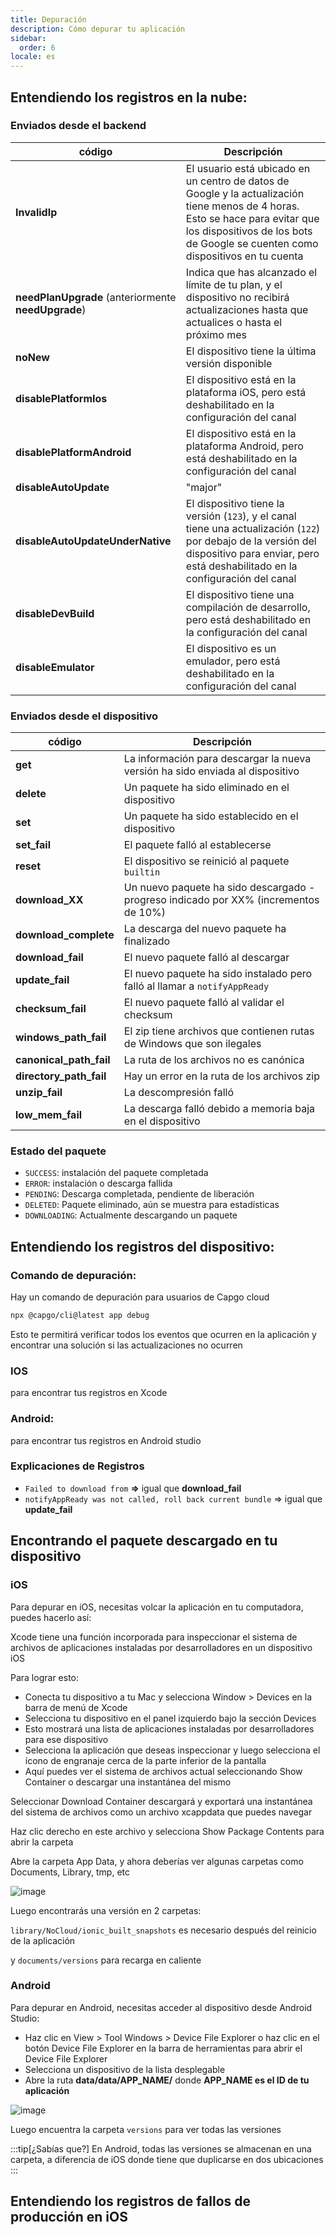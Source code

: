 ```yaml
---
title: Depuración
description: Cómo depurar tu aplicación
sidebar:
  order: 6
locale: es
---
```



## Entendiendo los registros en la nube:

### Enviados desde el backend

| código                          | Descripción                                                                                                                                                                 |
| ------------------------------------------------ | --------------------------------------------------------------------------------------------------------------------------------------------------------------------------- |
| **InvalidIp**                                    | El usuario está ubicado en un centro de datos de Google y la actualización tiene menos de 4 horas. Esto se hace para evitar que los dispositivos de los bots de Google se cuenten como dispositivos en tu cuenta |
| **needPlanUpgrade** (anteriormente **needUpgrade**) | Indica que has alcanzado el límite de tu plan, y el dispositivo no recibirá actualizaciones hasta que actualices o hasta el próximo mes                                  |
| **noNew**                                        | El dispositivo tiene la última versión disponible                                                                                                                                |
| **disablePlatformIos**                           | El dispositivo está en la plataforma iOS, pero está deshabilitado en la configuración del canal                                                                                            |
| **disablePlatformAndroid**                       | El dispositivo está en la plataforma Android, pero está deshabilitado en la configuración del canal                                                                                        |
| **disableAutoUpdate**                            | "major" | "minor" | "version_number" | "none"                                       |
| **disableAutoUpdateUnderNative**                 | El dispositivo tiene la versión (`123`), y el canal tiene una actualización (`122`) por debajo de la versión del dispositivo para enviar, pero está deshabilitado en la configuración del canal                   |
| **disableDevBuild**                              | El dispositivo tiene una compilación de desarrollo, pero está deshabilitado en la configuración del canal                                                                                                   |
| **disableEmulator**                              | El dispositivo es un emulador, pero está deshabilitado en la configuración del canal                                                                                                    |

### Enviados desde el dispositivo

| código  | Descripción                                                                       |
| --------------------- | --------------------------------------------------------------------------------- |
| **get**               | La información para descargar la nueva versión ha sido enviada al dispositivo                 |
| **delete**            | Un paquete ha sido eliminado en el dispositivo                                        |
| **set**               | Un paquete ha sido establecido en el dispositivo                                              |
| **set_fail**          | El paquete falló al establecerse                                                         |
| **reset**             | El dispositivo se reinició al paquete `builtin`                                         |
| **download_XX**       | Un nuevo paquete ha sido descargado - progreso indicado por XX% (incrementos de 10%) |
| **download_complete** | La descarga del nuevo paquete ha finalizado                                          |
| **download_fail**     | El nuevo paquete falló al descargar                                                |
| **update_fail**       | El nuevo paquete ha sido instalado pero falló al llamar a `notifyAppReady`            |
| **checksum_fail**     | El nuevo paquete falló al validar el checksum                                   |
| **windows_path_fail** | El zip tiene archivos que contienen rutas de Windows que son ilegales                        |
| **canonical_path_fail** | La ruta de los archivos no es canónica                                              |
| **directory_path_fail** | Hay un error en la ruta de los archivos zip                                         |
| **unzip_fail**          | La descompresión falló                                                                   |
| **low_mem_fail** | La descarga falló debido a memoria baja en el dispositivo                                    |

### Estado del paquete

* `SUCCESS`: instalación del paquete completada
* `ERROR`: instalación o descarga fallida
* `PENDING`: Descarga completada, pendiente de liberación
* `DELETED`: Paquete eliminado, aún se muestra para estadísticas
* `DOWNLOADING`: Actualmente descargando un paquete

## Entendiendo los registros del dispositivo:

### Comando de depuración:

Hay un comando de depuración para usuarios de Capgo cloud

```bash
npx @capgo/cli@latest app debug
```

Esto te permitirá verificar todos los eventos que ocurren en la aplicación y encontrar una solución si las actualizaciones no ocurren

### IOS

para encontrar tus registros en Xcode

<LinkCard
    title="Getting the Device Log in Xcode"
    href="https://intercomhelp/deploygate/en/articles/4682692-getting-the-device-log-in-xcode"
/>

### Android:

para encontrar tus registros en Android studio

<LinkCard
    title="View logs with Logcat"
    href="https://developerandroidcom/studio/debug/am-logcat"
/>

### Explicaciones de Registros

* `Failed to download from` **=>** igual que **download_fail**
* `notifyAppReady was not called, roll back current bundle` => igual que **update_fail**

## Encontrando el paquete descargado en tu dispositivo

### iOS

Para depurar en iOS, necesitas volcar la aplicación en tu computadora, puedes hacerlo así:

Xcode tiene una función incorporada para inspeccionar el sistema de archivos de aplicaciones instaladas por desarrolladores en un dispositivo iOS

Para lograr esto:

* Conecta tu dispositivo a tu Mac y selecciona Window > Devices en la barra de menú de Xcode
* Selecciona tu dispositivo en el panel izquierdo bajo la sección Devices
* Esto mostrará una lista de aplicaciones instaladas por desarrolladores para ese dispositivo
* Selecciona la aplicación que deseas inspeccionar y luego selecciona el ícono de engranaje cerca de la parte inferior de la pantalla
* Aquí puedes ver el sistema de archivos actual seleccionando Show Container o descargar una instantánea del mismo

Seleccionar Download Container descargará y exportará una instantánea del sistema de archivos como un archivo xcappdata que puedes navegar

Haz clic derecho en este archivo y selecciona Show Package Contents para abrir la carpeta

Abre la carpeta App Data, y ahora deberías ver algunas carpetas como Documents, Library, tmp, etc

![image](https://user-imagesgithubusercontentcom/4084527/166708589-8d500351-e140-41c3-bea2-a037fe35243e.webp/)

Luego encontrarás una versión en 2 carpetas:

`library/NoCloud/ionic_built_snapshots` es necesario después del reinicio de la aplicación

y `documents/versions` para recarga en caliente

### Android

Para depurar en Android, necesitas acceder al dispositivo desde Android Studio:

* Haz clic en View > Tool Windows > Device File Explorer o haz clic en el botón Device File Explorer en la barra de herramientas para abrir el Device File Explorer
* Selecciona un dispositivo de la lista desplegable
* Abre la ruta **data/data/APP_NAME/** donde **APP_NAME es el ID de tu aplicación**

![image](https://user-imagesgithubusercontentcom/4084527/166708728-8f96fc73-5d90-426f-8d27-301697347a5f.webp/)

Luego encuentra la carpeta `versions` para ver todas las versiones

:::tip[¿Sabías que?]
En Android, todas las versiones se almacenan en una carpeta, a diferencia de iOS donde tiene que duplicarse en dos ubicaciones
:::

## Entendiendo los registros de fallos de producción en iOS

<LinkCard
    title="How to review your app's crash logs"
    href="https://developerapplecom/news/?id=nra79npr"
/>